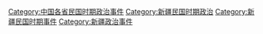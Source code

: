 [[Category:中国各省民国时期政治事件|Category:中国各省民国时期政治事件]]
[[Category:新疆民国时期政治|Category:新疆民国时期政治]]
[[Category:新疆民国时期事件|Category:新疆民国时期事件]]
[[Category:新疆政治事件|Category:新疆政治事件]]